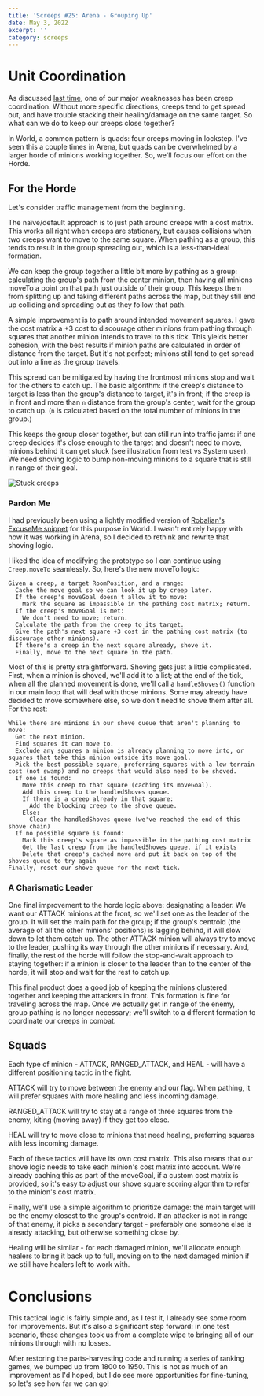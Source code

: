 ---
title: 'Screeps #25: Arena - Grouping Up'
date: May 3, 2022
excerpt: ''
category: screeps
---

# Unit Coordination

As discussed [last time](https://www.jonwinsley.com/screeps/2022/04/18/screeps-arena-pressing-attack/), one of our major weaknesses has been creep coordination. Without more specific directions, creeps tend to get spread out, and have trouble stacking their healing/damage on the same target. So what can we do to keep our creeps close together?

In World, a common pattern is quads: four creeps moving in lockstep. I've seen this a couple times in Arena, but quads can be overwhelmed by a larger horde of minions working together. So, we'll focus our effort on the Horde.

## For the Horde

Let's consider traffic management from the beginning.

The naïve/default approach is to just path around creeps with a cost matrix. This works all right when creeps are stationary, but causes collisions when two creeps want to move to the same square. When pathing as a group, this tends to result in the group spreading out, which is a less-than-ideal formation.

We can keep the group together a little bit more by pathing as a group: calculating the group's path from the center minion, then having all minions moveTo a point on that path just outside of their group. This keeps them from splitting up and taking different paths across the map, but they still end up colliding and spreading out as they follow that path.

A simple improvement is to path around intended movement squares. I gave the cost matrix a +3 cost to discourage other minions from pathing through squares that another minion intends to travel to this tick. This yields better cohesion, with the best results if minion paths are calculated in order of distance from the target. But it's not perfect; minions still tend to get spread out into a line as the group travels.

This spread can be mitigated by having the frontmost minions stop and wait for the others to catch up. The basic algorithm: if the creep's distance to target is less than the group's distance to target, it's in front; if the creep is in front and more than `n` distance from the group's center, wait for the group to catch up. (`n` is calculated based on the total number of minions in the group.)

This keeps the group closer together, but can still run into traffic jams: if one creep decides it's close enough to the target and doesn't need to move, minions behind it can get stuck (see illustration from test vs System user). We need shoving logic to bump non-moving minions to a square that is still in range of their goal.

![Stuck creeps](/assets/images/screeps-stuck.png)

### Pardon Me

I had previously been using a lightly modified version of [Robalian's ExcuseMe snippet](https://github.com/screepers/screeps-snippets/blob/master/src/prototypes/TypeScript/excuseMe.ts) for this purpose in World. I wasn't entirely happy with how it was working in Arena, so I decided to rethink and rewrite that shoving logic.

I liked the idea of modifying the prototype so I can continue using `Creep.moveTo` seamlessly. So, here's the new moveTo logic:

```plaintext
Given a creep, a target RoomPosition, and a range:
  Cache the move goal so we can look it up by creep later.
  If the creep's moveGoal doesn't allow it to move:
    Mark the square as impassible in the pathing cost matrix; return.
  If the creep's moveGoal is met:
    We don't need to move; return.
  Calculate the path from the creep to its target.
  Give the path's next square +3 cost in the pathing cost matrix (to discourage other minions).
  If there's a creep in the next square already, shove it.
  Finally, move to the next square in the path.
```

Most of this is pretty straightforward. Shoving gets just a little complicated. First, when a minion is shoved, we'll add it to a list; at the end of the tick, when all the planned movement is done, we'll call a `handleShoves()` function in our main loop that will deal with those minions. Some may already have decided to move somewhere else, so we don't need to shove them after all. For the rest:

```plaintext
While there are minions in our shove queue that aren't planning to move:
  Get the next minion.
  Find squares it can move to.
  Exclude any squares a minion is already planning to move into, or squares that take this minion outside its move goal.
  Pick the best possible square, preferring squares with a low terrain cost (not swamp) and no creeps that would also need to be shoved.
  If one is found:
    Move this creep to that square (caching its moveGoal).
    Add this creep to the handledShoves queue.
    If there is a creep already in that square:
      Add the blocking creep to the shove queue.
    Else:
      Clear the handledShoves queue (we've reached the end of this shove chain)
  If no possible square is found:
    Mark this creep's square as impassible in the pathing cost matrix
    Get the last creep from the handledShoves queue, if it exists
    Delete that creep's cached move and put it back on top of the shoves queue to try again
Finally, reset our shove queue for the next tick.
```

### A Charismatic Leader

One final improvement to the horde logic above: designating a leader. We want our ATTACK minions at the front, so we'll set one as the leader of the group. It will set the main path for the group; if the group's centroid (the average of all the other minions' positions) is lagging behind, it will slow down to let them catch up. The other ATTACK minion will always try to move to the leader, pushing its way through the other minions if necessary. And, finally, the rest of the horde will follow the stop-and-wait approach to staying together: if a minion is closer to the leader than to the center of the horde, it will stop and wait for the rest to catch up.

This final product does a good job of keeping the minions clustered together and keeping the attackers in front. This formation is fine for traveling across the map. Once we actually get in range of the enemy, group pathing is no longer necessary; we'll switch to a different formation to coordinate our creeps in combat.

## Squads

Each type of minion - ATTACK, RANGED_ATTACK, and HEAL - will have a different positioning tactic in the fight.

ATTACK will try to move between the enemy and our flag. When pathing, it will prefer squares with more healing and less incoming damage.

RANGED_ATTACK will try to stay at a range of three squares from the enemy, kiting (moving away) if they get too close.

HEAL will try to move close to minions that need healing, preferring squares with less incoming damage.

Each of these tactics will have its own cost matrix. This also means that our shove logic needs to take each minion's cost matrix into account. We're already caching this as part of the moveGoal, if a custom cost matrix is provided, so it's easy to adjust our shove square scoring algorithm to refer to the minion's cost matrix.

Finally, we'll use a simple algorithm to prioritize damage: the main target will be the enemy closest to the group's centroid. If an attacker is not in range of that enemy, it picks a secondary target - preferably one someone else is already attacking, but otherwise something close by.

Healing will be similar - for each damaged minion, we'll allocate enough healers to bring it back up to full, moving on to the next damaged minion if we still have healers left to work with.

# Conclusions

This tactical logic is fairly simple and, as I test it, I already see some room for improvements. But it's also a significant step forward: in one test scenario, these changes took us from a complete wipe to bringing all of our minions through with no losses.

After restoring the parts-harvesting code and running a series of ranking games, we bumped up from 1800 to 1950. This is not as much of an improvement as I'd hoped, but I do see more opportunities for fine-tuning, so let's see how far we can go!
